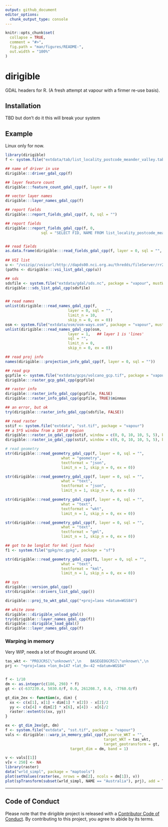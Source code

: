 ```yaml
---
output: github_document
editor_options: 
  chunk_output_type: console
---
```


<!-- README.md is generated from README.Rmd. Please edit that file -->

```r
knitr::opts_chunk$set(
  collapse = TRUE,
  comment = "#>",
  fig.path = "man/figures/README-",
  out.width = "100%"
)
```

# dirigible

<!-- badges: start -->
<!-- badges: end -->

GDAL headers for R. (A fresh attempt at vapour with a firmer re-use basis). 

## Installation

TBD but don't do it this will break your system 

## Example

Linux only for now.  


```r
library(dirigible)
f <- system.file("extdata/tab/list_locality_postcode_meander_valley.tab", package = "vapour")

## name of driver in use
dirigible:::driver_gdal_cpp(f)

## layer feature count
dirigible:::feature_count_gdal_cpp(f, layer = 0)

## vector layer names
dirigible:::layer_names_gdal_cpp(f)

## report fields
dirigible:::report_fields_gdal_cpp(f, 0, sql = "")

## report fields
dirigible:::report_fields_gdal_cpp(f, 0, 
                sql = "SELECT FID, NAME FROM list_locality_postcode_meander_valley")


## read fields
as.data.frame(dirigible:::read_fields_gdal_cpp(f, layer = 0, sql = "", limit_n = 1, skip_n = 0, ex = 0, fid_column_name = character(0)))
 
## VSI list
u <- "/vsizip//vsicurl/http://dapds00.nci.org.au/thredds/fileServer/rr2/national_geophysical_compilations/http/radmap_v3_2015_filtered_dose/radmap_v3_2015_filtered_dose.ers.zip"
(paths <- dirigible:::vsi_list_gdal_cpp(u))

## sds
sdsfile <- system.file("extdata/gdal/sds.nc", package = "vapour", mustWork = TRUE)
dirigible:::sds_list_gdal_cpp(sdsfile)


## read names
unlist(dirigible:::read_names_gdal_cpp(f, 
                            layer = 0, sql = "", 
                            limit_n = 10, 
                            skip_n = 0, ex = 0))
osm <- system.file("extdata/osm/osm-ways.osm", package = "vapour", mustWork = TRUE)
unlist(dirigible:::read_names_gdal_cpp(osm, 
                            layer = 1,   ## layer 1 is 'lines'
                            sql = "", 
                            limit_n = 0, 
                            skip_n = 0, ex = 0))

## read proj info
names(dirigible:::projection_info_gdal_cpp(f, layer = 0, sql = ""))

## read gcp
gcpfile <- system.file("extdata/gcps/volcano_gcp.tif", package = "vapour", mustWork = TRUE)
dirigible:::raster_gcp_gdal_cpp(gcpfile)

## raster info
dirigible:::raster_info_gdal_cpp(gcpfile, FALSE)
dirigible:::raster_info_gdal_cpp(gcpfile, TRUE)$minmax

## an error, but ok
try(dirigible:::raster_info_gdal_cpp(sdsfile, FALSE))

## read raster
sstif <- system.file("extdata", "sst.tif", package = "vapour")
## a 5*5 window from a 10*10 region
dirigible:::raster_io_gdal_cpp(sstif, window = c(0, 0, 10, 10, 5, 5), band = 1, resample = "nearestneighbour")
dirigible:::raster_io_gdal_cpp(sstif, window = c(0, 0, 10, 10, 5, 5), band = 1,  resample = "lanczos")

# read geometry
str(dirigible:::read_geometry_gdal_cpp(f, layer = 0, sql = "",
                         what = "geometry",
                         textformat = "json",
                         limit_n = 1, skip_n = 0, ex = 0))

str(dirigible:::read_geometry_gdal_cpp(f, layer = 0, sql = "",
                         what = "text",
                         textformat = "json",
                         limit_n = 1, skip_n = 0, ex = 0))

str(dirigible:::read_geometry_gdal_cpp(f, layer = 0, sql = "",
                         what = "text",
                         textformat = "wkt",
                         limit_n = 1, skip_n = 0, ex = 0))

str(dirigible:::read_geometry_gdal_cpp(f, layer = 0, sql = "",
                         what = "text",
                         textformat = "gml",
                         limit_n = 1, skip_n = 0, ex = 0))

## got to be longlat for kml (just fwiw)
f1 <- system.file("gpkg/nc.gpkg", package = "sf")

str(dirigible:::read_geometry_gdal_cpp(f1, layer = 0, sql = "",
                         what = "text",
                         textformat = "kml",
                         limit_n = 1, skip_n = 0, ex = 0))

## sys
dirigible:::version_gdal_cpp()
str(dirigible:::drivers_list_gdal_cpp())

dirigible:::proj_to_wkt_gdal_cpp("+proj=laea +datum=WGS84")

## white zone
dirigible:::dirigible_unload_gdal()
try(dirigible:::layer_names_gdal_cpp(f))
dirigible:::dirigible_load_gdal()
dirigible:::layer_names_gdal_cpp(f)

```



### Warping in memory

Very WIP, needs a lot of thought around UX. 

```r
tas_wkt <- "PROJCRS[\"unknown\",\n    BASEGEOGCRS[\"unknown\",\n        DATUM[\"World Geodetic System 1984\",\n            ELLIPSOID[\"WGS 84\",6378137,298.257223563,\n                LENGTHUNIT[\"metre\",1]],\n            ID[\"EPSG\",6326]],\n        PRIMEM[\"Greenwich\",0,\n            ANGLEUNIT[\"degree\",0.0174532925199433],\n            ID[\"EPSG\",8901]]],\n    CONVERSION[\"unknown\",\n        METHOD[\"Lambert Azimuthal Equal Area\",\n            ID[\"EPSG\",9820]],\n        PARAMETER[\"Latitude of natural origin\",-42,\n            ANGLEUNIT[\"degree\",0.0174532925199433],\n            ID[\"EPSG\",8801]],\n        PARAMETER[\"Longitude of natural origin\",147,\n            ANGLEUNIT[\"degree\",0.0174532925199433],\n            ID[\"EPSG\",8802]],\n        PARAMETER[\"False easting\",0,\n            LENGTHUNIT[\"metre\",1],\n            ID[\"EPSG\",8806]],\n        PARAMETER[\"False northing\",0,\n            LENGTHUNIT[\"metre\",1],\n            ID[\"EPSG\",8807]]],\n    CS[Cartesian,2],\n        AXIS[\"(E)\",east,\n            ORDER[1],\n            LENGTHUNIT[\"metre\",1,\n                ID[\"EPSG\",9001]]],\n        AXIS[\"(N)\",north,\n            ORDER[2],\n            LENGTHUNIT[\"metre\",1,\n                ID[\"EPSG\",9001]]]]"
prj <- "+proj=laea +lon_0=147 +lat_0=-42 +datum=WGS84"


f <- 1/10
dm <- as.integer(c(186, 298) * f)
gt <- c(-637239.4, 5030.0/f, 0.0, 261208.7, 0.0, -7760.0/f)

gt_dim_2ex <- function(x, dim) {
  xx <- c(x[1], x[1] + dim[1] * x[2]) - x[2]/2
  yy <- c(x[4] + dim[2] * x[6], x[4]) - x[6]/2
  raster::extent(c(xx, yy))
}

ex <- gt_dim_2ex(gt, dm)
f <- system.file("extdata", "sst.tif", package = "vapour")
vals <- dirigible:::warp_in_memory_gdal_cpp(f,source_WKT = "", 
                                            target_WKT = tas_wkt,
                                            target_geotransform = gt,
                             target_dim = dm, band = 1)

v <- vals[[1]]
v[v < 250] <- NA
library(raster)
data("wrld_simpl", package = "maptools")
plot(setValues(raster(ex, nrows = dm[2], ncols = dm[1]), v))
plot(spTransform(subset(wrld_simpl, NAME == "Australia"), prj), add = TRUE)
```


---

## Code of Conduct
  
Please note that the dirigible project is released with a [Contributor Code of Conduct](https://contributor-covenant.org/version/2/0/CODE_OF_CONDUCT.html). By contributing to this project, you agree to abide by its terms.
